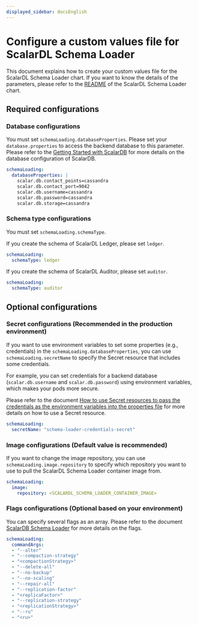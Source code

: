 ```yaml
---
displayed_sidebar: docsEnglish
---
```


# Configure a custom values file for ScalarDL Schema Loader

This document explains how to create your custom values file for the ScalarDL Schema Loader chart. If you want to know the details of the parameters, please refer to the [README](https://github.com/scalar-labs/helm-charts/blob/main/charts/schema-loading/README.md) of the ScalarDL Schema Loader chart.

## Required configurations

### Database configurations

You must set `schemaLoading.databaseProperties`. Please set your `database.properties` to access the backend database to this parameter. Please refer to the [Getting Started with ScalarDB](https://scalardb.scalar-labs.com/docs/latest/getting-started-with-scalardb) for more details on the database configuration of ScalarDB.

```yaml
schemaLoading:
  databaseProperties: |
    scalar.db.contact_points=cassandra
    scalar.db.contact_port=9042
    scalar.db.username=cassandra
    scalar.db.password=cassandra
    scalar.db.storage=cassandra
```

### Schema type configurations

You must set `schemaLoading.schemaType`.

If you create the schema of ScalarDL Ledger, please set `ledger`.

```yaml
schemaLoading:
  schemaType: ledger
```

If you create the schema of ScalarDL Auditor, please set `auditor`.

```yaml
schemaLoading:
  schemaType: auditor
```

## Optional configurations

### Secret configurations (Recommended in the production environment)

If you want to use environment variables to set some properties (e.g., credentials) in the `schemaLoading.databaseProperties`, you can use `schemaLoading.secretName` to specify the Secret resource that includes some credentials.

For example, you can set credentials for a backend database (`scalar.db.username` and `scalar.db.password`) using environment variables, which makes your pods more secure.

Please refer to the document [How to use Secret resources to pass the credentials as the environment variables into the properties file](use-secret-for-credentials.mdx) for more details on how to use a Secret resource.

```yaml
schemaLoading:
  secretName: "schema-loader-credentials-secret"
```

### Image configurations (Default value is recommended)

If you want to change the image repository, you can use `schemaLoading.image.repository` to specify which repository you want to use to pull the ScalarDL Schema Loader container image from.

```yaml
schemaLoading:
  image:
    repository: <SCALARDL_SCHEMA_LOADER_CONTAINER_IMAGE>
```

### Flags configurations (Optional based on your environment)

You can specify several flags as an array. Please refer to the document [ScalarDB Schema Loader](https://scalardb.scalar-labs.com/docs/latest/schema-loader) for more details on the flags.

```yaml
schemaLoading:
  commandArgs:
  - "--alter"
  - "--compaction-strategy"
  - "<compactionStrategy>"
  - "--delete-all"
  - "--no-backup"
  - "--no-scaling"
  - "--repair-all"
  - "--replication-factor"
  - "<replicaFactor>"
  - "--replication-strategy"
  - "<replicationStrategy>"
  - "--ru"
  - "<ru>"
```
